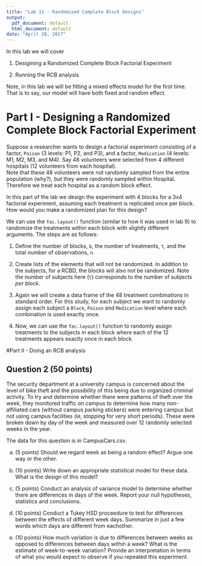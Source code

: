 ```yaml
---
title: "Lab 11 - Randomized Complete Block Designs"
output:
  pdf_document: default
  html_document: default
date: "April 28, 2017"
---
```


In this lab we will cover

1) Desigining a Randomized Complete Block Factorial Experiment

2) Running the RCB analysis

Note, in this lab we will be fitting a mixed effects model for the first time.  That is to say, our model will have both fixed and random effect. 


# Part I - Designing a Randomized Complete Block Factorial Experiment

Suppose a researcher wants to design a factorial experiment consisting of a factor, `Poison` (3 levels: P1, P2, and P3), and a factor, `Medication` (4 levels: M1, M2, M3, and M4). Say 48 volunteers were selected from 4 different hospitals (12 volunteers from each hospital).  
Note that these 48 volunteers were not randomly sampled from the entire population (why?), but they were randomly sampled within Hospital.  Therefore we treat each hospital as a random block effect.

In this part of the lab we design the experiment with 4 blocks for a 3x4 factorial experiment, assuming each treatment is replicated once per block. How would you make a randomized plan for this design? 

We can use the `fac.layout()` function (similar to how it was used in lab 9) to randomize the treatments within each block with slightly different arguments.  The steps are as follows:

1. Define the number of blocks, `b`, the number of treatments, `t`, and the total number of observations, `n`.



2. Create lists of the elements that will not be randomized. In addition to the subjects, for a RCBD, the blocks will also not be randomized.  Note the number of subjects here (`t`) corresponds to the number of subjects *per block*.



3.  Again we will create a data frame of the 48 treatment combinations in standard order.  For this study, for each subject we want to randomly assign each subject a `Block`, `Poison` and `Medication` level where each combination is used exactly once. 



4. Now, we can use the `fac.layout()` function to randomly assign treatments to the subjects in each block where each of the 12 treatments appears exactly once in each block.




#Part II - Doing an RCB analysis

## Question 2 (50 points)

The security department at a university campus is concerned about the level of bike theft and the possibility of this being due to organized criminal activity. To try and determine whether there were patterns of theft over the week, they monitored traffic on campus to determine how many non-affiliated cars (without campus parking stickers) were entering campus but not using campus facilities (ie, stopping for very short periods). These were broken down by day of the week and measured over 12 randomly selected weeks in the year. 

The data for this question is in CampusCars.csv.



a) (5 points) Should we regard week as being a random effect? Argue one way or the other. 



b) (10 points) Write down an appropriate statistical model for these data.  What is the design of this model?



c) (5 points) Conduct an analysis of variance model to determine whether there are differences in days of the week. Report your null hypotheses, statistics and conclusions. 


d) (10 points) Conduct a Tukey HSD proceedure to test for differences between the effects of different week days. Summarize in just a few words which days are different from eachother. 



e) (10 points) How much variation is due to differences between weeks as opposed to differences between days within a week? What is the estimate of week-to-week variation? Provide an interpretation in terms of what you would expect to observe if you repeated this experiment. 



